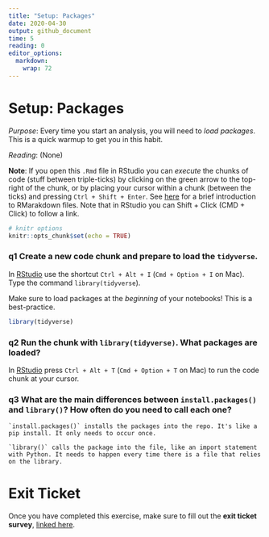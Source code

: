 ```yaml
---
title: "Setup: Packages"
date: 2020-04-30
output: github_document
time: 5
reading: 0
editor_options: 
  markdown: 
    wrap: 72
---
```


# Setup: Packages

*Purpose*: Every time you start an analysis, you will need to *load
packages*. This is a quick warmup to get you in this habit.

*Reading*: (None)

**Note**: If you open this `.Rmd` file in RStudio you can *execute* the
chunks of code (stuff between triple-ticks) by clicking on the green
arrow to the top-right of the chunk, or by placing your cursor within a
chunk (between the ticks) and pressing `Ctrl + Shift + Enter`. See
[here](https://rmarkdown.rstudio.com/authoring_quick_tour.html) for a
brief introduction to RMarakdown files. Note that in RStudio you can
Shift + Click (CMD + Click) to follow a link.

```r
# knitr options
knitr::opts_chunk$set(echo = TRUE)
```

### **q1** Create a new code chunk and prepare to load the `tidyverse`.

In [RStudio](https://bookdown.org/yihui/rmarkdown/r-code.html) use the
shortcut `Ctrl + Alt + I` (`Cmd + Option + I` on Mac). Type the command
`library(tidyverse`).

Make sure to load packages at the *beginning* of your notebooks! This is
a best-practice.

```r
library(tidyverse)
```

### **q2** Run the chunk with `library(tidyverse)`. What packages are loaded?

In
[RStudio](https://support.rstudio.com/hc/en-us/articles/200711853-Keyboard-Shortcuts)
press `Ctrl + Alt + T` (`Cmd + Option + T` on Mac) to run the code chunk
at your cursor.

### **q3** What are the main differences between `install.packages()` and `library()`? How often do you need to call each one?

    `install.packages()` installs the packages into the repo. It's like a pip install. It only needs to occur once.

    `library()` calls the package into the file, like an import statement with Python. It needs to happen every time there is a file that relies on the library.

<!-- include-exit-ticket -->

# Exit Ticket

<!-- -------------------------------------------------- -->

Once you have completed this exercise, make sure to fill out the **exit
ticket survey**, [linked
here](https://docs.google.com/forms/d/e/1FAIpQLSeuq2LFIwWcm05e8-JU84A3irdEL7JkXhMq5Xtoalib36LFHw/viewform?usp=pp_url&entry.693978880=e-setup01-packages-assignment.Rmd).
